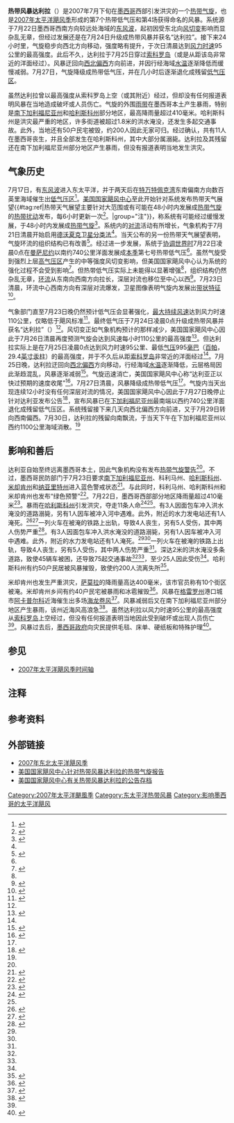 {{Infobox Hurricane
| Name=热带风暴达利拉<br />{{lang|en|Tropical Storm Dalila}}
| Type=热带风暴
| Year=2007
| Basin=Atl
| Image location=Dalila 25 july 2007 2100Z.jpg
| Image name=2007年7月25日，即将达到最高强度的热带风暴达利拉
| Formed=2007年7月22日
| Dissipated=2007年7月27日
| 1-min winds=50
| Pressure=995
| Damages=Minimal
| Fatalities=直接造成11人死亡
| Areas=[[南下加利福尼亚州|南下加利福尼亚州]]、[[哈利斯科州|哈利斯科州]]和[[索科罗岛|索科罗岛]]
| Hurricane season=[[2007年太平洋飓风季|2007年太平洋飓风季]]
}}
'''热带风暴达利拉'''（{{lang-en|Tropical Storm Dalila}}）是2007年7月下旬在[[墨西哥|墨西哥]]西部引发洪灾的一个[[热带气旋|热带气旋]]，也是[[2007年太平洋飓风季|2007年太平洋飓风季]]形成的第7个热带低气压和第4场获得命名的风暴。系统源于7月22日墨西哥西南方向较远处海域的[[东风波|东风波]]，起初因受东北向[[风切变|风切变]]影响而显杂乱无章，但经过发展还是在7月24日升级成热带风暴并获名“达利拉”。接下来24小时里，气旋稳步向西北方向移动，强度略有提升，于次日清晨达到[[最大持续风速|风力时速]]95公里的最高强度。此后不久，达利拉于7月25日穿过[[索科罗岛|索科罗岛]]（或是从距该岛非常近的洋面经过）。风暴迂回向[[罗盘方位|西北偏西]]方向前进，并因行经海域[[海面温度|水温]]逐渐降低而缓慢减弱。7月27日，气旋降级成热带低气压，并在几小时后逐渐退化成残留[[低气压|低气压区]]。

虽然达利拉曾以最高强度从索科罗岛上空（或其附近）经过，但却没有任何报道表明风暴在当地造成破坏或人员伤亡。气旋的外围[[雨带|雨带]]在墨西哥本土产生暴雨，特别是[[南下加利福尼亚州|南下加利福尼亚州]]和[[哈利斯科州|哈利斯科州]]部分地区，最高降雨量超过410毫米。哈利斯科州是洪灾最严重的地区，许多街道被超过1.8米的洪水淹没，还发生多起交通事故。此外，当地还有50户民宅被毁，约200人因此无家可归。经过确认，共有11人在墨西哥丧生，并且全部发生在哈利斯科州，其中大部分属溺毙。达利拉及其残留还在南下加利福尼亚州部分地区产生暴雨，但没有报道表明当地发生洪灾。

== 气象历史 ==
{{storm path|Dalila 2007 track.png}}
7月17日，有[[东风波|东风波]]进入东太平洋，并于两天后在[[特万特佩克湾|特万特佩克湾]]东南偏南方向数百英里海域催生出[[低气压|低气压区]]<ref name="Tropical Cyclone Report on Dalila">{{cite report | title = Tropical Cyclone Report: Tropical Storm Dalila | url = http://www.nhc.noaa.gov/data/tcr/EP072007_Dalila.pdf | date = 2007-08-29 | publisher = National Hurricane Center | archiveurl = https://web.archive.org/web/20151002014311/http://www.nhc.noaa.gov/data/tcr/EP072007_Dalila.pdf | author = Daniel P. Brown | accessdate = 2016-03-29 | archivedate = 2015-10-02 | deadurl = no | format = [[便携式文档格式|PDF]] }}</ref>。[[国家飓风中心|美国国家飓风中心]]至此开始针对系统发布热带天气展望{{#tag:ref|热带天气展望主要针对大范围或有可能在48小时内发展成[[热带气旋|热带气旋]]的[[热带扰动|热带扰动]]发布，每6小时更新一次<ref>{{cite report | archiveurl = https://web.archive.org/web/20160313081239/http://www.nhc.noaa.gov/aboutnhcprod.shtml#TWO | deadurl = no | url = http://www.nhc.noaa.gov/aboutnhcprod.shtml#TWO | title = NHC Tropical Cyclone Text Product Descriptions | archivedate = 2016-03-13 | date = 2013-06-03 | publisher = National Hurricane Center | accessdate = 2016-03-29 }}</ref>。|group="注"}}，称系统有可能经过缓慢发展，于48小时内发展成[[热带气旋|热带气旋]]<ref>{{cite report | archivedate = 2016-03-04 | deadurl = no | title = Tropical Weather Outlook | author = John L. Beven | date = 2007-07-20 | publisher = National Hurricane Center | archiveurl = https://web.archive.org/web/20160304191419/http://www.nhc.noaa.gov/archive/text/TWOEP/2007/TWOEP.200707201617.txt | url = http://www.nhc.noaa.gov/archive/text/TWOEP/2007/TWOEP.200707201617.txt | accessdate = 2016-03-29 | format = [[文本文件|TXT]] }}</ref>。系统内的[[对流|对流]]活动有所增长，气象机构于7月21日清晨开始启用[[德沃夏克分析法|德沃夏克卫星分类法]]<ref name="Tropical Cyclone Report on Dalila" />。当天公布的另一份热带天气展望表明，气旋环流的组织结构已有改善<ref>{{cite report | url = http://www.nhc.noaa.gov/archive/text/TWOEP/2007/TWOEP.200707211655.txt | title = Tropical Weather Outlook | author = Jamie Rhome | date = 2007-07-21 | publisher = National Hurricane Center | archiveurl = https://web.archive.org/web/20160304210832/http://www.nhc.noaa.gov/archive/text/TWOEP/2007/TWOEP.200707211655.txt | accessdate = 2016-03-29 | archivedate = 2016-03-04 | deadurl = no | format = TXT }}</ref>。经过进一步发展，系统于[[协调世界时|协调世界时]]7月22日凌晨0点在[[曼萨尼约|曼萨尼约]]以南约740公里洋面发展成[[2007年太平洋飓风季|本季]]第七{{lang|en|E}}号热带低气压<ref name="Tropical Cyclone Report on Dalila" />。虽然气旋受到强烈上层[[高气压|高气压区]]产生的中等强度风切变影响，但美国国家飓风中心认为系统的强化过程不会受到影响<ref>{{cite report | deadurl = no | archiveurl = https://web.archive.org/web/20160303193806/http://www.nhc.noaa.gov/archive/2007/ep07/ep072007.discus.001.shtml | url = http://www.nhc.noaa.gov/archive/2007/ep07/ep072007.discus.001.shtml? | title = Tropical Depression Seven-E Discussion Number 1 | author = Lixion A. Avila | date = 2007-07-22 | publisher = National Hurricane Center | accessdate = 2016-03-29 | archivedate = 2016-03-03 }}</ref>。但热带低气压实际上未能得以显著增强<ref name="Tropical Cyclone Report on Dalila" />，组织结构仍然杂乱无章，[[大气环流|环流]]从东南向西南方向拉长，深层对流也移位至中心以西<ref>{{cite report | url = http://www.nhc.noaa.gov/archive/2007/ep07/ep072007.discus.003.shtml? | title = Tropical Depression Seven-E Discussion Number 3 | author = John L. Beven II | date = 2007-07-22 | publisher = National Hurricane Center | deadurl = no | archiveurl = https://web.archive.org/web/20160303203212/http://www.nhc.noaa.gov/archive/2007/ep07/ep072007.discus.003.shtml | accessdate = 2016-03-29 | archivedate = 2016-03-03 }}</ref>。7月23日清晨，环流中心西南方向有深层对流爆发，卫星图像表明气旋内发展出[[雨带|带状特征]]<ref>{{cite report | title = Tropical Storm Dalila Discussion Number 6 | author = Michelle M. Mainelli | date = 2007-07-23 | publisher = National Hurricane Center | accessdate = 2016-03-29 | deadurl = no | archiveurl = https://web.archive.org/web/20160303190724/http://www.nhc.noaa.gov/archive/2007/ep07/ep072007.discus.006.shtml | url = http://www.nhc.noaa.gov/archive/2007/ep07/ep072007.discus.006.shtml? | archivedate = 2016-03-03 }}</ref>。

气象部门直至7月23日晚仍然预计低气压会显著强化，[[最大持续风速|最大持续风速]]达到风力时速110公里，仅略低于飓风标准<ref>{{cite report | url = http://www.nhc.noaa.gov/archive/2007/ep07/ep072007.discus.007.shtml? | title = Tropical Storm Dalila Discussion Number 7 | author = John L. Beven II | date = 2007-07-23 | publisher = [[国家飓风中心|National Hurricane Center]] | accessdate = 2016-03-29 | archivedate = 2016-03-03 | deadurl = no | archiveurl = https://web.archive.org/web/20160303193556/http://www.nhc.noaa.gov/archive/2007/ep07/ep072007.discus.007.shtml }}</ref>。最终低气压于{{lang|en|[[协调世界时|UTC]]}}7月24日凌晨0点升级成热带风暴并获名“达利拉”（{{lang|en|Dalila}}）<ref name="Tropical Cyclone Report on Dalila" />。风切变正如气象机构预计的那样减少，美国国家飓风中心因此于7月26日清晨再度预测气旋会达到风速每小时110公里的最高强度<ref>{{cite report | archivedate = 2016-03-06 | archiveurl = https://web.archive.org/web/20160306224212/http://www.nhc.noaa.gov/archive/2007/ep07/ep072007.discus.012.shtml | url = http://www.nhc.noaa.gov/archive/2007/ep07/ep072007.discus.012.shtml? | title = Tropical Storm Dalila Discussion Number 12 | author = Richard Bann | date = 2007-07-24 | publisher = National Hurricane Center | accessdate = 2016-03-29 | deadurl = no }}</ref>。但达利拉实际上是在{{lang|en|UTC}}7月25日凌晨0点达到风力时速95公里、最低[[气压|气压]]995[[巴|毫巴]]（[[帕斯卡|百帕]]，29.4[[英寸汞柱|英寸汞柱]]）的最高强度，并于不久后从距[[索科罗岛|索科罗岛]]非常近的洋面经过<ref name="Tropical Cyclone Report on Dalila" />。7月25日晚，达利拉迂回向[[罗盘方位|西北偏西]]方向移动，行经海域[[海面温度|水温]]逐渐降低，云层格局因此渐趋混乱，风暴逐渐减弱<ref>{{cite report | accessdate = 2016-03-29 | archivedate = 2016-03-07 | archiveurl = https://web.archive.org/web/20160307092421/http://www.nhc.noaa.gov/archive/2007/ep07/ep072007.discus.015.shtml | url = http://www.nhc.noaa.gov/archive/2007/ep07/ep072007.discus.015.shtml? | title = Tropical Storm Dalila Discussion Number 15 | author = Lixion A. Avila | date = 2007-07-25 | publisher = National Hurricane Center | deadurl = no }}</ref>。气旋迅速消亡，美国国家飓风中心称“达利亚正以快过预期的速度收尾”<ref>{{cite report | archivedate = 2016-03-03 | archiveurl = https://web.archive.org/web/20160303173317/http://www.nhc.noaa.gov/archive/2007/ep07/ep072007.discus.016.shtml | url = http://www.nhc.noaa.gov/archive/2007/ep07/ep072007.discus.016.shtml? | title = Tropical Storm Dalila Discussion Number 16 | author1 = Christopher W. Landsea | author2 = Lixion A. Avila | date = 2007-07-25 | publisher = National Hurricane Center | accessdate = 2016-03-29 | deadurl = no }}</ref>。7月27日清晨，风暴降级成热带低气压<ref name="Tropical Cyclone Report on Dalila" />。气旋内当天出现连续12小时没有任何深层对流的情况，美国国家飓风中心因此于7月27日晚停止针对达利亚发布公告<ref>{{cite report | url = http://www.nhc.noaa.gov/archive/2007/ep07/ep072007.discus.023.shtml? | title = Tropical Depression Dalila Discussion Number 23 | author1 = David P. Roberts | author2 = Richard J. Pasch | date = 2007-07-27 | publisher = National Hurricane Center | accessdate = 2016-03-29 | archivedate = 2016-03-03 | deadurl = no | archiveurl = https://web.archive.org/web/20160303234709/http://www.nhc.noaa.gov/archive/2007/ep07/ep072007.discus.023.shtml }}</ref>，宣布风暴已在[[下加利福尼亚州|下加利福尼亚州]]最南端以西约740公里洋面退化成残留低气压区。系统残留接下来几天向西北偏西方向前进，又于7月29日转向西南偏西。7月30日，达利拉的残留向南飘流，于当天下午在下加利福尼亚州以西约1100公里海域消散。<ref name="Tropical Cyclone Report on Dalila" />

== 影响和善后 ==
达利亚自始至终远离墨西哥本土，因此气象机构没有发布[[热带气旋警告|热带气旋警告]]<ref name="Tropical Cyclone Report on Dalila" />。不过，墨西哥民防部门于7月23日要求[[南下加利福尼亚州|南下加利福尼亚州]]、科利马州、[[哈利斯科州|哈利斯科州]]、[[米却肯州|米却肯州]]和[[纳亚里特州|纳亚里特州]]进入蓝色警戒状态<ref>{{cite news | url = http://archivo.eluniversal.com.mx/notas/438684.html | title = Ponen en marcha alerta por tormenta tropical Dalila | date = 2007-07-23 | newspaper = El Universal | accessdate = 2016-03-29 | archiveurl = https://web.archive.org/web/20160329145102/http://archivo.eluniversal.com.mx/notas/438684.html | deadurl = no | archivedate = 2016-03-29 }}</ref>。与此同时，科利马州、哈利斯科州和米却肯州也发布“绿色预警”<ref>{{cite news | title = Elevan las alertas en México ante la progresión de tormenta tropical "Dalila" | year = 2007-07 | newspaper = El Nuevo Diario}}</ref>。7月22日，墨西哥西部部分地区降雨量超过410毫米<ref>{{cite news | agency = [[路透社|Reuters]] | newspaper = Noticieros Televisa | archiveurl = https://web.archive.org/web/20120925004143/http://www.esmas.com/noticierostelevisa/mexico/647532.html | accessdate = 2012-09-25 | title = 'Dalila' deja 200 damnificados e inundaciones en Michoacán | archivedate = 2012-09-25 | deadurl = yes | url = http://www.esmas.com/noticierostelevisa/mexico/647532.html | date = 2007-07-24 }}</ref>。暴雨在[[哈利斯科州|哈利斯科州]]引发洪灾，夺走11条人命<ref>{{cite news |newspaper=Government of Mexico |date=2007-07-24 |accessdate=2016-03-29 |title=Sintesis 24 de julio 2007 |url=http://www.bcrp.gob.pe/docs/Sucursales/Huancayo/2007/Sintesis-Huanuco-07-2007.pdf |archivedate=2015-09-25 |deadurl=no |archiveurl=https://web.archive.org/web/20150925210554/http://www.bcrp.gob.pe/docs/Sucursales/Huancayo/2007/Sintesis-Huanuco-07-2007.pdf }}</ref><ref name="Train" />。有3人因面包车冲入洪水淹没的道路溺毙，另有1人因车被冲入河中遇难。此外，附近的水力发电站还有1人淹死。<ref name="自动生成1">{{cite news |agency=[[美联社|Associated Press]] |newspaper=El Universal |date=2007-07-23 |archiveurl=https://web.archive.org/web/20110606062225/http://www.eluniversal.com.mx/notas/438553.html |accessdate=2011-06-06 |title=Surge tormenta tropical Dalila frente a Manzanillo |archivedate=2011-06-06 |deadurl=yes |url=http://www.el-universal.com.mx/notas/438553.html }}</ref><ref name="自动生成2">{{cite news | author = Ulises Zamarroni | newspaper = El Universal | date = 2007-07-23 | accessdate = 2011-06-06 | title = Mueren ahogadas cinco personas en Jalisco | archiveurl = https://web.archive.org/web/20110606062251/http://www.eluniversal.com.mx/notas/438541.html | archivedate = 2011-06-06 | url = http://www.el-universal.com.mx/notas/438541.html | deadurl = yes }}</ref>一列火车在被淹的铁路上出轨，导致4人丧生，另有5人受伤，其中两人伤势严重<ref name="Train">{{cite news | author1 = Ulysses Gutierrez | author2 = Gerardo Flores | newspaper = La Jornada | date = 2007-07-25 | accessdate = 2016-03-29 | title = Se descarrila por lluvias tren en Sonora; 4 muertos | url = http://www.jornada.unam.mx/2007/07/25/index.php?section=estados&article=040n1est | archiveurl = https://web.archive.org/web/20160303213219/http://www.jornada.unam.mx/2007/07/25/index.php?section=estados&article=040n1est | archivedate = 2016-03-03 | deadurl = no }}</ref>。有3人因面包车冲入洪水淹没的道路溺毙，另有1人因车被冲入河中遇难。此外，附近的水力发电站还有1人淹死。<ref name="自动生成1" /><ref name="自动生成2" />一列火车在被淹的铁路上出轨，导致4人丧生，另有5人受伤，其中两人伤势严重<ref name="Train" />。深达2米的洪水淹没多条道路，致使45辆车被困，还导致75起交通事故<ref name="Train" /><ref name="Sixdeaths" />，至少25人因此受伤<ref name="Train" />。哈利斯科州有约50户民居被风暴摧毁，致使约200人流离失所<ref name="Sixdeaths">{{cite news | author1 = Juan Carlos | author2 = Rene Ramon | author3 = Rene Alberto Lopez | archiveurl = https://web.archive.org/web/20131106032212/http://www.jornada.unam.mx/2007/07/24/index.php?section=estados&article=029n1est | newspaper = La Jornada | date = 2007-07-24 | accessdate = 2016-03-29 | title = Provocan aguaceros seis muertes en Guadalajara | url = http://www.jornada.unam.mx/2007/07/24/index.php?section=estados&article=029n1est | deadurl = no | archivedate = 2013-11-06 }}</ref>。

米却肯州也发生严重洪灾，[[萨莫拉-德伊达尔戈|萨莫拉]]的降雨量高达400毫米，该市官员称有10个街区被淹。米却肯州乡间有约40户民宅被暴雨和冰雹摧毁<ref>{{cite news | newspaper = Novedades de México | accessdate = 2016-03-29 | url = http://wradio.com.mx/radio/2007/07/24/nacional/1185299940_457750.html | archivedate = 2016-03-29 | archiveurl = https://web.archive.org/web/20160329155334/http://wradio.com.mx/radio/2007/07/24/nacional/1185299940_457750.html | title = Deja "Dalila" 200 damnificados e inundaciones en Michoacán | date = 2007-07-24 | deadurl = no }}</ref>。风暴在[[格雷罗州|格雷罗州]]港口城市[[阿卡普尔科|阿卡普尔科]]近海催生出多场[[海龙卷风|海龙卷风]]<ref>{{cite news |accessdate=2016-03-29 |archiveurl=https://web.archive.org/web/20160329155626/http://espanol.upi.com/Noticias-destacadas/2007/07/25/Alertan-trombas-marinas-en-Acapulco/UPI-14081185382140/ |deadurl=yes |title=Alertan trombas marinas en Acapulco |date=2007-07-25 |url=http://espanol.upi.com/Noticias-destacadas/2007/07/25/Alertan-trombas-marinas-en-Acapulco/UPI-14081185382140/ |newspaper=[[合众国际社|United Press International]] |archivedate=2016-03-29 }}</ref>。风暴减弱后又在南下加利福尼亚州部分地区产生暴雨，该州近海风高浪急<ref name="WHDH">{{cite news | agency = Associated Press | newspaper = WHDH (TV) | date = 2007-07-26 | title = Weakened Tropical Storm Dalila dumps rain, kicks up surf along Mexico's coast}}</ref>。虽然达利拉以风力时速95公里的最高强度从[[索科罗岛|索科罗岛]]上空经过，但没有任何报道表明当地因此受到破坏或出现人员伤亡<ref name="Tropical Cyclone Report on Dalila" />。风暴过去后，[[墨西哥联邦政府|墨西哥政府]]向灾民提供毛毯、床单、硬纸板和特殊护理<ref>{{cite news | newspaper = Univision Communications Inc. | date = 2007-07-24 | accessdate = 2011-06-06 | title = "Dalila" se mantiene alejada de México | deadurl = yes | url = http://www.univision.com/content/content.jhtml?cid=1241694 | archiveurl = https://web.archive.org/web/20110606065857/http://www.univision.com/content/content.jhtml?cid=1241694 | archivedate = 2011-06-06 }}</ref>。

== 参见 ==
{{Portal|热带气旋}}
* [[2007年太平洋飓风季时间轴|2007年太平洋飓风季时间轴]]

== 注释 ==
{{Reflist|group="注"}}

== 参考资料 ==
{{reflist|colwidth=30em}}

== 外部链接 ==
*[http://journals.ametsoc.org/doi/pdf/10.1175/2009MWR2915.1 2007年东北太平洋飓风季]{{Wayback|url=http://journals.ametsoc.org/doi/pdf/10.1175/2009MWR2915.1 |date=20191210072136 }}
*[https://web.archive.org/web/20131106035829/http://www.nhc.noaa.gov/pdf/TCR-EP072007_Dalila.pdf 美国国家飓风中心针对热带风暴达利拉的热带气旋报告]
*[http://www.nhc.noaa.gov/archive/2007/ep07/ 美国国家飓风中心有关热带风暴达利拉的公告存档]{{Wayback|url=http://www.nhc.noaa.gov/archive/2007/ep07/ |date=20200719192034 }}

{{2007 Pacific hurricane season buttons}}

{{DEFAULTSORT:Dalila (2007)}}
[[Category:2007年太平洋颶風季|Category:2007年太平洋颶風季]]
[[Category:东太平洋热带风暴|Category:东太平洋热带风暴]]
[[Category:影响墨西哥的太平洋飓风|Category:影响墨西哥的太平洋飓风]]
{{Good article}}